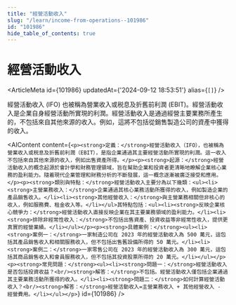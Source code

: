 ```yaml
---
title: "經營活動收入"
slug: "/learn/income-from-operations--101986"
id: "101986"
hide_table_of_contents: true
---
```



# 經營活動收入

<ArticleMeta id={101986} updatedAt={'2024-09-12 18:53:51'} alias={`[]`} />
<div className='border-solid border-b border-t-0 my-4 border-[var(--ifm-color-gray-300)]' />

經營活動收入 (IFO) 也被稱為營業收入或税息及折舊前利潤 (EBIT)。經營活動收入是企業自身經營活動所實現的利潤。經營活動收入是通過經營主要業務所產生的，不包括來自其他來源的收入。例如，這將不包括從銷售製造公司的資產中獲得的收入。

<AIContent content={`<p><strong>定義：</strong>經營活動收入（IFO），也被稱為營業收入或税息及折舊前利潤（EBIT），是指企業通過其主要經營活動所實現的利潤。這一收入不包括來自其他來源的收入，例如出售資產所得。</p><p><strong>起源：</strong>經營活動收入的概念起源於會計學和財務管理領域，旨在幫助企業和投資者更清晰地瞭解企業核心業務的盈利能力。隨着現代企業管理和財務分析的不斷發展，這一概念逐漸被廣泛接受和應用。</p><p><strong>類別與特點：</strong>經營活動收入主要分為以下幾類：<ul><li><strong>主營業務收入：</strong>企業通過其核心業務活動所獲得的收入，例如製造企業的產品銷售收入。</li><li><strong>其他經營收入：</strong>與主營業務相關但非核心的收入，例如服務費、租金收入等。</li></ul>其特點包括：<ul><li><strong>反映企業核心競爭力：</strong>經營活動收入直接反映企業在其主要業務領域的盈利能力。</li><li><strong>排除非經常性收入：</strong>不包括出售資產、投資收益等非經常性收入，提供更真實的經營業績。</li></ul></p><p><strong>具體案例：</strong><ul><li><strong>案例一：</strong>一家制造公司在 2023 年的經營活動收入為 500 萬元，這包括其產品銷售收入和相關服務收入，但不包括出售舊設備所得的 50 萬元。</li><li><strong>案例二：</strong>一家零售公司在 2023 年的經營活動收入為 300 萬元，這包括其商品銷售收入和會員服務收入，但不包括其投資股票所得的 20 萬元。</li></ul></p><p><strong>常見問題：</strong><ul><li><strong>問題一：</strong>經營活動收入是否包括投資收益？<br/><strong>解答：</strong>不包括。經營活動收入僅包括企業通過其主要業務活動所獲得的收入。</li><li><strong>問題二：</strong>如何計算經營活動收入？<br/><strong>解答：</strong>經營活動收入=主營業務收入 + 其他經營收入 - 經營費用。</li></ul></p>`} id={101986} />
